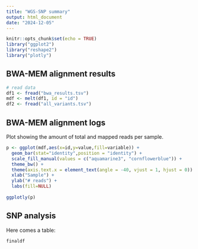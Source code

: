 ---
title: "WGS-SNP summary"
output: html_document
date: "2024-12-05"
---

```{r setup, include=FALSE}
knitr::opts_chunk$set(echo = TRUE)
library("ggplot2")
library("reshape2")
library("plotly")
```

## BWA-MEM alignment results
```{r}
# read data
df1 <- fread("bwa_results.tsv")
mdf <- melt(df1, id = "id")
df2 <- fread("all_variants.tsv")
```

## BWA-MEM alignment logs

Plot showing the amount of total and mapped reads per sample.

```{r alignment_logs, echo=FALSE}
p <- ggplot(mdf,aes(x=id,y=value,fill=variable)) +
  geom_bar(stat="identity",position = "identity") +
  scale_fill_manual(values = c("aquamarine3", "cornflowerblue")) +
  theme_bw() +
  theme(axis.text.x = element_text(angle = -40, vjust = 1, hjust = 0)) + 
  xlab("Sample") + 
  ylab("# reads") +
  labs(fill=NULL)
  
ggplotly(p)
```

## SNP analysis

Here comes a table:

```{r pressure, echo=FALSE}
finaldf
```